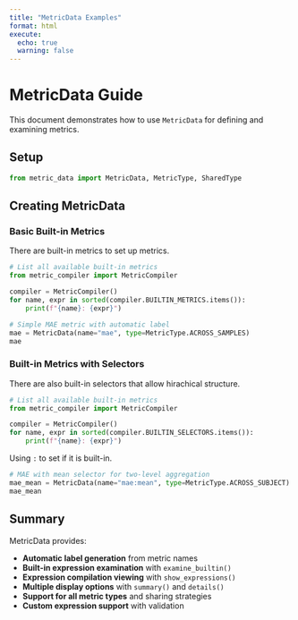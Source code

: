 ```yaml
---
title: "MetricData Examples"
format: html
execute:
  echo: true
  warning: false
---
```


# MetricData Guide

This document demonstrates how to use `MetricData` for defining and examining metrics.

## Setup

```python
from metric_data import MetricData, MetricType, SharedType
```

## Creating MetricData

### Basic Built-in Metrics

There are built-in metrics to set up metrics. 

```python
# List all available built-in metrics
from metric_compiler import MetricCompiler

compiler = MetricCompiler()
for name, expr in sorted(compiler.BUILTIN_METRICS.items()):
    print(f"{name}: {expr}")
```

```python
# Simple MAE metric with automatic label
mae = MetricData(name="mae", type=MetricType.ACROSS_SAMPLES)
mae
```

### Built-in Metrics with Selectors

There are also built-in selectors that allow hirachical 
structure. 

```python
# List all available built-in metrics
from metric_compiler import MetricCompiler

compiler = MetricCompiler()
for name, expr in sorted(compiler.BUILTIN_SELECTORS.items()):
    print(f"{name}: {expr}")
```

Using `:` to set <agg_expr:selector_expr> if it is built-in.

```python
# MAE with mean selector for two-level aggregation
mae_mean = MetricData(name="mae:mean", type=MetricType.ACROSS_SUBJECT)
mae_mean
```

## Summary

MetricData provides:

- **Automatic label generation** from metric names
- **Built-in expression examination** with `examine_builtin()`
- **Expression compilation viewing** with `show_expressions()`
- **Multiple display options** with `summary()` and `details()`
- **Support for all metric types** and sharing strategies
- **Custom expression support** with validation